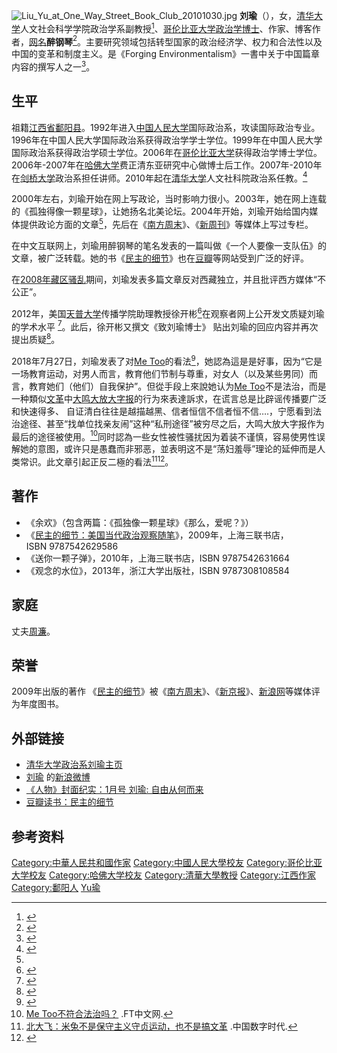 {{About|作家'''刘瑜'''|其他'''刘瑜'''|刘瑜}} 
{{BLPsources|time=2022-05-21T07:27:23+00:00}}
[[File:Liu_Yu_at_One_Way_Street_Book_Club_20101030.jpg|right]]
'''刘瑜'''（{{bd|1975年|12月25日|||catIdx=L刘}}），女，[[清华大学|清华大学]]人文社会科学学院政治学系副教授<ref>{{Cite web |url=http://www.tsinghua.edu.cn/publish/ps/1921/2010/20101220103430721247380/20101220103430721247380_.html |title=清华大学政治系——刘瑜 |access-date=2011-05-06 |archive-url=https://web.archive.org/web/20110405204941/http://www.tsinghua.edu.cn/publish/ps/1921/2010/20101220103430721247380/20101220103430721247380_.html |archive-date=2011-04-05 |dead-url=yes }}</ref>、[[哥伦比亚大学|哥伦比亚大学]][[政治学|政治学]][[博士|博士]]、作家、博客作者，[[网名|网名]]'''醉钢琴'''<ref name="新周刊">{{cite web|language=zh-cn|url=http://www.neweekly.com.cn/newsview.php?id=222|title=海外知道分子|publisher=新周刊|accessdate=2010-10-19|deadurl=yes|archiveurl=https://web.archive.org/web/20120627041611/http://neweekly.com.cn/newsview.php?id=222|archivedate=2012-06-27}}</ref>。主要研究领域包括转型国家的政治经济学、权力和合法性以及中国的变革和制度主义。是《Forging Environmentalism》一書中关于中国篇章内容的撰写人之一<ref>{{Cite web |url=http://www.carnegiecouncil.org/people/data/liu_yu.html |title=Liu Yu: Contributing Author, Forging Environmentalism |access-date=2014-04-27 |archive-url=https://web.archive.org/web/20140427183308/http://www.carnegiecouncil.org/people/data/liu_yu.html |archive-date=2014-04-27 |dead-url=no |website=Carnegie Council for Ethics in International Affairs }}</ref>。

==生平==
祖籍[[江西省|江西省]][[鄱阳县|鄱阳县]]。1992年进入[[中国人民大学|中国人民大学]]国际政治系，攻读国际政治专业。1996年在中国人民大学国际政治系获得政治学学士学位。1999年在中国人民大学国际政治系获得政治学硕士学位。2006年在[[哥伦比亚大学|哥伦比亚大学]]获得政治学博士学位。2006年-2007年在[[哈佛大学|哈佛大学]]费正清东亚研究中心做博士后工作。2007年-2010年在[[剑桥大学|剑桥大学]]政治系担任讲师。2010年起在[[清华大学|清华大学]]人文社科院政治系任教。<ref>{{cite web|url=http://www.chinaelections.com/scholar.asp?scholarID=254|title=学人-刘瑜|accessdate=2010-10-19|publisher=中国选举与治理|language=zh-cn}}{{Dead link|date=2019年5月 |bot=InternetArchiveBot |fix-attempted=yes }}</ref>

2000年左右，刘瑜开始在网上写政论，当时影响力很小。2003年，她在网上连载的《孤独得像一颗星球》，让她扬名北美论坛。2004年开始，刘瑜开始给国内媒体提供政论方面的文章<ref name="新周刊" />，先后在《[[南方周末|南方周末]]》、《[[新周刊|新周刊]]》等媒体上写过专栏。

在中文互联网上，刘瑜用醉钢琴的笔名发表的一篇叫做《一个人要像一支队伍》的文章，被广泛转载。她的书《[[民主的细节|民主的细节]]》也在[[豆瓣|豆瓣]]等网站受到广泛的好评。

在[[2008年藏区骚乱|2008年藏区骚乱]]期间，刘瑜发表多篇文章反对西藏独立，并且批评西方媒体“不公正”。

2012年，美国[[天普大学|天普大学]]传播学院助理教授徐开彬<ref>{{Cite web|title=Kaibin Xu » Faculty and Staff Directory|url=http://smc.temple.edu/contact/staff-directory/name/kaibin-xu/|access-date=2021-09-11|publisher=天普大学|language=en|archive-url=https://web.archive.org/web/20140427202141/http://smc.temple.edu/contact/staff-directory/name/kaibin-xu/|archive-date=2017-02-12}}</ref>在观察者网上公开发文质疑刘瑜的学术水平 <ref>{{Cite web|title=徐开彬：刘瑜的学术水平|url=https://www.guancha.cn/xu-kai-bin/2012_02_24_66518.shtml|access-date=2021-09-11|author=徐开彬|date=2012-02-24|work=[[观察者网|观察者网]]|language=zh|archive-date=2021-06-28|archive-url=https://web.archive.org/web/20210628145831/https://www.guancha.cn/xu-kai-bin/2012_02_24_66518.shtml|dead-url=no}}</ref>。此后，徐开彬又撰文《致刘瑜博士》 贴出刘瑜的回应内容并再次提出质疑<ref>{{Cite web|title=徐开彬：致刘瑜博士|url=https://www.guancha.cn/xu-kai-bin/2012_02_27_66619.shtml|access-date=2021-09-11|author=徐开彬|date=2012-02-27|work=[[观察者网|观察者网]]|language=zh|archive-date=2021-07-02|archive-url=https://web.archive.org/web/20210702114524/https://www.guancha.cn/xu-kai-bin/2012_02_27_66619.shtml|dead-url=no}}</ref>。

2018年7月27日，刘瑜发表了对[[Me_Too|Me Too]]的看法<ref>{{cite web |title=刘瑜：关于 metoo |url=https://chinadigitaltimes.net/chinese/2018/07/【众声喧哗】关于metoo%EF%BC%8C你同意刘瑜的观点吗%EF%BC%9F/ |access-date=2019-07-22 |archive-url=https://web.archive.org/web/20190529115402/https://chinadigitaltimes.net/chinese/2018/07/%e3%80%90%e4%bc%97%e5%a3%b0%e5%96%a7%e5%93%97%e3%80%91%e5%85%b3%e4%ba%8emetoo%ef%bc%8c%e4%bd%a0%e5%90%8c%e6%84%8f%e5%88%98%e7%91%9c%e7%9a%84%e8%a7%82%e7%82%b9%e5%90%97%ef%bc%9f/ |archive-date=2019-05-29 |dead-url=no }}</ref>，她認為這是是好事，因为“它是一场教育运动，对男人而言，教育他们节制与尊重，对女人（以及某些男同）而言，教育她们（他们）自我保护”。但從手段上來說她认为[[Me_Too|Me Too]]不是法治，而是一种類似[[文革|文革]]中[[四大_(文化大革命)|大鸣大放]][[大字报|大字报]]的行为來表達訴求，在谎言总是比辟谣传播要广泛和快速得多、 自证清白往往是越描越黑、信者恒信不信者恒不信….，宁愿看到法治途径、甚至“找单位找亲友闹”这种“私刑途径”被穷尽之后，大鸣大放大字报作为最后的途径被使用。<ref>[http://www.ftchinese.com/story/001078689?full=y Me Too不符合法治吗？] {{Wayback|url=http://www.ftchinese.com/story/001078689?full=y |date=20180729111130 }}.FT中文网.</ref>同时認為一些女性被性骚扰因为着装不谨慎，容易使男性误解她的意图，或许只是愚蠢而非邪恶，並表明这不是“荡妇羞辱”理论的延伸而是人类常识。此文章引起正反二極的看法<ref>[https://chinadigitaltimes.net/chinese/2018/07/%E5%8C%97%E5%A4%A7%E9%A3%9E%EF%BC%9A%E5%92%8C%E5%88%98%E7%91%9C%E8%80%81%E5%B8%88%E5%95%86%E6%A6%B7%EF%BC%9A%E7%B1%B3%E5%85%94%E4%B8%8D%E6%98%AF%E4%BF%9D%E5%AE%88%E4%B8%BB%E4%B9%89%E5%AE%88%E8%B4%9E/ 北大飞：米兔不是保守主义守贞运动，也不是搞文革] {{Wayback|url=https://chinadigitaltimes.net/chinese/2018/07/%E5%8C%97%E5%A4%A7%E9%A3%9E%EF%BC%9A%E5%92%8C%E5%88%98%E7%91%9C%E8%80%81%E5%B8%88%E5%95%86%E6%A6%B7%EF%BC%9A%E7%B1%B3%E5%85%94%E4%B8%8D%E6%98%AF%E4%BF%9D%E5%AE%88%E4%B8%BB%E4%B9%89%E5%AE%88%E8%B4%9E/ |date=20190603021903 }}.中国数字时代.</ref><ref>{{cite news |title=中國#MeToo大辯論：並非劉瑜導致撕裂，裂痕一直就在那裏 |url=https://theinitium.com/article/20180801-opinion-jixiaocheng-metoodebate/ |agency=端傳媒 |access-date=2019-07-22 |archive-url=https://web.archive.org/web/20190414044230/https://theinitium.com/article/20180801-opinion-jixiaocheng-metoodebate/ |archive-date=2019-04-14 |dead-url=no }}</ref>。

== 著作 ==
* 《余欢》（包含两篇：《孤独像一颗星球》《那么，爱呢？》）
* 《[[民主的细节：美国当代政治观察随笔|民主的细节：美国当代政治观察随笔]]》，2009年，上海三联书店，ISBN 9787542629586
* 《送你一颗子弹》，2010年，上海三联书店，ISBN 9787542631664
* 《观念的水位》，2013年，浙江大学出版社，ISBN 9787308108584

==家庭==
丈夫[[周濂_(学者)|周濂]]。

==荣誉==
2009年出版的著作 《[[民主的细节|民主的细节]]》被《[[南方周末|南方周末]]》、《[[新京报|新京报]]》、[[新浪网|新浪网]]等媒体评为年度图书。

== 外部链接 ==

* [https://web.archive.org/web/20110405204941/http://www.tsinghua.edu.cn/publish/ps/1921/2010/20101220103430721247380/20101220103430721247380_.html 清华大学政治系刘瑜主页]{{zh-hans}}
* [http://weibo.com/2158779561 刘瑜] {{Wayback|url=http://weibo.com/2158779561 |date=20111123043858 }}的[[新浪微博|新浪微博]]{{zh-hans}}
* [http://v.youku.com/v_show/id_XNDk5MTM0MjI4.html 《人物》封面纪实：1月号 刘瑜: 自由从何而来] {{Wayback|url=http://v.youku.com/v_show/id_XNDk5MTM0MjI4.html |date=20191130145512 }}{{zh-hans}}
* [http://book.douban.com/subject/3813669/ 豆瓣读书：民主的细节] {{Wayback|url=http://book.douban.com/subject/3813669/ |date=20140701173411 }}{{zh-hans}}

==参考资料==
{{reflist}}

{{Authority control}}
{{DEFAULTSORT:L}}
[[Category:中華人民共和國作家|Category:中華人民共和國作家]]
[[Category:中國人民大學校友|Category:中國人民大學校友]]
[[Category:哥伦比亚大学校友|Category:哥伦比亚大学校友]]
[[Category:哈佛大学校友|Category:哈佛大学校友]]
[[Category:清華大學教授|Category:清華大學教授]]
[[Category:江西作家|Category:江西作家]]
[[Category:鄱阳人|Category:鄱阳人]]
[[Category:刘姓|Yu瑜]]